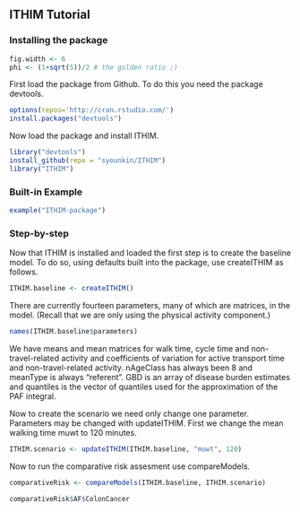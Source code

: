 ## ITHIM Tutorial

### Installing the package

```r
fig.width <- 6
phi <- (1+sqrt(5))/2 # the golden ratio ;)
```

First load the package from Github.  To do this you need the package
devtools.

```r
options(repos='http://cran.rstudio.com/')
install.packages("devtools")
```

Now load the package and install ITHIM.

```r
library("devtools")
install_github(repo = "syounkin/ITHIM")
library("ITHIM")
```

### Built-in Example

```r
example("ITHIM-package")
```

### Step-by-step

Now that ITHIM is installed and loaded the first step is to create the
baseline model.  To do so, using defaults built into the package, use
createITHIM as follows.

```r
ITHIM.baseline <- createITHIM()
```

There are currently fourteen parameters, many of which are matrices,
in the model.  (Recall that we are only using the physical activity
component.)

```r
names(ITHIM.baseline$parameters)
```

We have means and mean matrices for walk time, cycle time and
non-travel-related activity and coefficients of variation for active
transport time and non-travel-related activity.  nAgeClass has always
been 8 and meanType is always "referent".  GBD is an array of disease
burden estimates and quantiles is the vector of quantiles used for the
approximation of the PAF integral.

Now to create the scenario we need only change one parameter.
Parameters may be changed with updateITHIM.  First we change the mean
walking time muwt to 120 minutes.

```r
ITHIM.scenario <- updateITHIM(ITHIM.baseline, "muwt", 120)
```
Now to run the comparative risk assesment use compareModels.
```r
comparativeRisk <- compareModels(ITHIM.baseline, ITHIM.scenario)
```

```r
comparativeRisk$AF$ColonCancer
```
